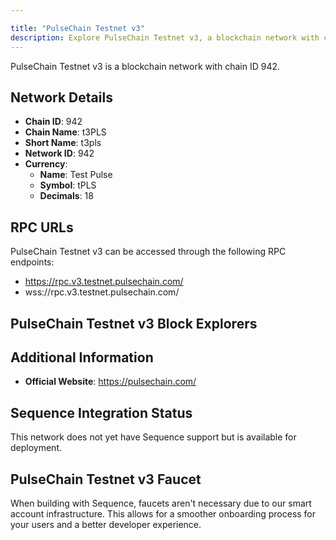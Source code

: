 ```yaml
---

title: "PulseChain Testnet v3"
description: Explore PulseChain Testnet v3, a blockchain network with chain ID 942. Learn about its native currency, Test Pulse, and how to interact with the network.
---
```




PulseChain Testnet v3 is a blockchain network with chain ID 942.

## Network Details

- **Chain ID**: 942
- **Chain Name**: t3PLS
- **Short Name**: t3pls
- **Network ID**: 942
- **Currency**: 
  - **Name**: Test Pulse
  - **Symbol**: tPLS
  - **Decimals**: 18

## RPC URLs

PulseChain Testnet v3 can be accessed through the following RPC endpoints:

- https://rpc.v3.testnet.pulsechain.com/
- wss://rpc.v3.testnet.pulsechain.com/

## PulseChain Testnet v3 Block Explorers



## Additional Information

- **Official Website**: https://pulsechain.com/

## Sequence Integration Status

This network does not yet have Sequence support but is available for deployment.

## PulseChain Testnet v3 Faucet

When building with Sequence, faucets aren't necessary due to our smart account infrastructure. This allows for a smoother onboarding process for your users and a better developer experience.
